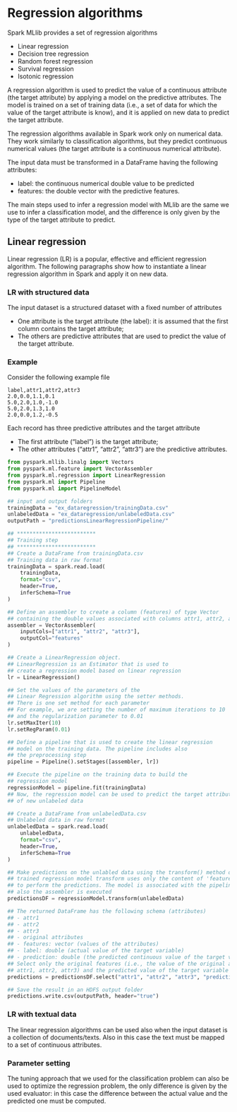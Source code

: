 # Regression algorithms
Spark MLlib provides a set of regression algorithms

- Linear regression
- Decision tree regression
- Random forest regression
- Survival regression
- Isotonic regression

A regression algorithm is used to predict the value of a continuous attribute (the target attribute) by applying a model on the predictive attributes. The model is trained on a set of training data (i.e., a set of data for which the value of the target attribute is know), and it is applied on new data to predict the target attribute.

The regression algorithms available in Spark work only on numerical data. They work similarly to classification algorithms, but they predict continuous numerical values (the target attribute is a continuous numerical attribute).

The input data must be transformed in a DataFrame having the following attributes:

- label: the continuous numerical double value to be predicted
- features: the double vector with the predictive features.

The main steps used to infer a regression model with MLlib are the same we use to infer a classification model, and the difference is only given by the type of the target attribute to predict.

## Linear regression
Linear regression (LR) is a popular, effective and efficient regression algorithm. The following paragraphs show how to instantiate a linear regression algorithm in Spark and apply it on new data.

### LR with structured data
The input dataset is a structured dataset with a fixed number of attributes

- One attribute is the target attribute (the label): it is assumed that the first column contains the target attribute;
- The others are predictive attributes that are used to predict the value of the target attribute.

:::{.callout-note collapse="true"}
### Example
Consider the following example file

```
label,attr1,attr2,attr3
2.0,0.0,1.1,0.1
5.0,2.0,1.0,-1.0
5.0,2.0,1.3,1.0
2.0,0.0,1.2,-0.5
```

Each record has three predictive attributes and the target attribute

- The first attribute ("label") is the target attribute;
- The other attributes ("attr1", "attr2", "attr3") are the predictive attributes.

```python
from pyspark.mllib.linalg import Vectors
from pyspark.ml.feature import VectorAssembler
from pyspark.ml.regression import LinearRegression
from pyspark.ml import Pipeline
from pyspark.ml import PipelineModel

## input and output folders
trainingData = "ex_dataregression/trainingData.csv"
unlabeledData = "ex_dataregression/unlabeledData.csv"
outputPath = "predictionsLinearRegressionPipeline/"

## *************************
## Training step
## *************************
## Create a DataFrame from trainingData.csv
## Training data in raw format
trainingData = spark.read.load(
    trainingData,
    format="csv",
    header=True,
    inferSchema=True
)

## Define an assembler to create a column (features) of type Vector
## containing the double values associated with columns attr1, attr2, attr3
assembler = VectorAssembler(
    inputCols=["attr1", "attr2", "attr3"],
    outputCol="features"
)

## Create a LinearRegression object.
## LinearRegression is an Estimator that is used to
## create a regression model based on linear regression
lr = LinearRegression()

## Set the values of the parameters of the
## Linear Regression algorithm using the setter methods.
## There is one set method for each parameter
## For example, we are setting the number of maximum iterations to 10
## and the regularization parameter to 0.01
lr.setMaxIter(10)
lr.setRegParam(0.01)

## Define a pipeline that is used to create the linear regression
## model on the training data. The pipeline includes also
## the preprocessing step
pipeline = Pipeline().setStages([assembler, lr])

## Execute the pipeline on the training data to build the
## regression model
regressionModel = pipeline.fit(trainingData)
## Now, the regression model can be used to predict the target attribute value
## of new unlabeled data

## Create a DataFrame from unlabeledData.csv
## Unlabeled data in raw format
unlabeledData = spark.read.load(
    unlabeledData,
    format="csv",
    header=True,
    inferSchema=True
)

## Make predictions on the unlabled data using the transform() method of the
## trained regression model transform uses only the content of 'features'
## to perform the predictions. The model is associated with the pipeline and hence
## also the assembler is executed
predictionsDF = regressionModel.transform(unlabeledData)

## The returned DataFrame has the following schema (attributes)
## - attr1
## - attr2
## - attr3
## - original attributes
## - features: vector (values of the attributes)
## - label: double (actual value of the target variable)
## - prediction: double (the predicted continuous value of the target variable)
## Select only the original features (i.e., the value of the original attributes
## attr1, attr2, attr3) and the predicted value of the target variable for each record
predictions = predictionsDF.select("attr1", "attr2", "attr3", "prediction")

## Save the result in an HDFS output folder
predictions.write.csv(outputPath, header="true")
```

:::

### LR with textual data
The linear regression algorithms can be used also when the input dataset is a collection of documents/texts. Also in this case the text must be mapped to a set of continuous attributes.

### Parameter setting
The tuning approach that we used for the classification problem can also be used to optimize the regression problem, the only difference is given by the used evaluator: in this case the difference between the actual value and the predicted one must be computed.